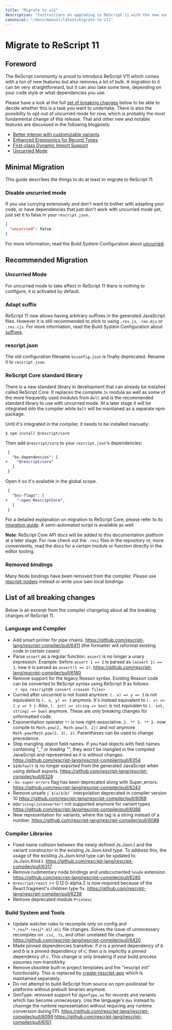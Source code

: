 ```yaml
---
title: "Migrate to v11"
description: "Instructions on upgrading to ReScript 11 with the new uncurried mode"
canonical: "/docs/manual/latest/migrate-to-v11"
---
```


# Migrate to ReScript 11

## Foreword

The ReScript community is proud to introduce ReScript V11 which comes with a ton of new features but also removes a lot of bulk.
A migration to it can be very straightforward, but it can also take some time, depending on your code style or what dependencies you use.

Please have a look at the full [set of breaking changes](#list-of-all-breaking-changes) below to be able to decide whether this is a task you want to undertake. There is also the possibilty to opt-out of uncurried mode for now, which is probably the most fundamental change of this release. That and other new and notable features are discussed in the following blogposts:

- [Better interop with customizable variants](/blog/improving-interop)
- [Enhanced Ergonomics for Record Types](/blog/enhanced-ergonomics-for-record-types)
- [First-class Dynamic Import Support](/blog/first-class-dynamic-import-support)
- [Uncurried Mode](/blog/uncurried-mode)

## Minimal Migration

This guide describes the things to do at least to migrate to ReScript 11.

### Disable uncurried mode

If you use currying extensively and don't want to bother with adapting your code, or have dependencies that just don't work with uncurried mode yet, just set it to false in your `rescript.json`.

```json
{
  "uncurried": false
}
```

For more information, read the Build System Configuration about [uncurried](/docs/manual/latest/build-configuration#uncurried).

## Recommended Migration

### Uncurried Mode

For uncurried mode to take effect in ReScript 11 there is nothing to configure, it is activated by default.

### Adapt suffix

ReScript 11 now allows having arbitrary suffixes in the generated JavaScript files. However it is still recommended to stick to using `.res.js`, `.res.mjs` or `.res.cjs`. For more information, read the Build System Configuration about [suffixes](/docs/manual/latest/build-configuration#suffix).

### rescript.json

The old configuration filename `bsconfig.json` is finally deprecated. Rename it to `rescript.json`.

### ReScript Core standard library

There is a new standard library in development that can already be installed called ReScript Core. It replaces the complete `Js` module as well as some of the more frequently used modules from `Belt` and is the recommended standard library to use with uncurried mode. At a later stage it will be integrated into the compiler while `Belt` will be maintaned as a separate npm package.

Until it's integrated in the compiler, it needs to be installed manually:

```console
$ npm install @rescript/core
```

Then add `@rescript/core` to your `rescript.json`'s dependencies:

```diff
 {
   "bs-dependencies": [
+    "@rescript/core"
   ]
 }
```

Open it so it's available in the global scope.

```diff
 {
   "bsc-flags": [
+    "-open RescriptCore",
   ]
 }
```

For a detailed explanation on migration to ReScript Core, please refer to its [migration guide](https://github.com/rescript-association/rescript-core#migration). A semi-automated script is available as well.

**Note**: ReScript Core API docs will be added to this documentation platform at a later stage. For now check out the `.resi` files in the repository or, more conveniently, read the docs for a certain module or function directly in the editor tooling.

### Removed bindings

Many Node bindings have been removed from the compiler. Please use [rescript-nodejs](https://github.com/TheSpyder/rescript-nodejs) instead or write your own local bindings.

## List of all breaking changes

Below is an excerpt from the compiler changelog about all the breaking changes of ReScript 11.

### Language and Compiler

- Add smart printer for pipe chains. https://github.com/rescript-lang/rescript-compiler/pull/6411 (the formatter will reformat existing code in certain cases)
- Parse `assert` as a regular function. `assert` is no longer a unary expression. Example: before `assert 1 == 2` is parsed as `(assert 1) == 2`, now it is parsed as `assert(1 == 2)`. https://github.com/rescript-lang/rescript-compiler/pull/6180
- Remove support for the legacy Reason syntax. Existing Reason code can be converted to ReScript syntax using ReScript 9 as follows:
  - `npx rescript@9 convert <reason files>`
- Curried after uncurried is not fused anymore: `(. x) => y => 3` is not equivalent to `(. x, y) => 3` anymore. It's instead equivalent to `(. x) => { y => 3 }`.
  Also, `(. int) => string => bool` is not equivalen to `(. int, string) => bool` anymore.
  These are only breaking changes for unformatted code.
- Exponentiation operator `**` is now right-associative. `2. ** 3. ** 2.` now compile to `Math.pow(2, Math.pow(3, 2))` and not anymore `Math.pow(Math.pow(2, 3), 2)`. Parentheses can be used to change precedence.
- Stop mangling object field names. If you had objects with field names containing "\__" or leading "_", they won't be mangled in the compiled JavaScript and represented as it is without changes. https://github.com/rescript-lang/rescript-compiler/pull/6354
- `$$default` is no longer exported from the generated JavaScript when using default exports. https://github.com/rescript-lang/rescript-compiler/pull/6328
- `-bs-super-errors` flag has been deprecated along with Super_errors. https://github.com/rescript-lang/rescript-compiler/pull/6243
- Remove unsafe `` j`$(a)$(b)` `` interpolation deprecated in compiler version 10 https://github.com/rescript-lang/rescript-compiler/pull/6068
- `@deriving(jsConverter)` not supported anymore for variant types https://github.com/rescript-lang/rescript-compiler/pull/6088
- New representation for variants, where the tag is a string instead of a number. https://github.com/rescript-lang/rescript-compiler/pull/6088

### Compiler Libraries

- Fixed name collision between the newly defined Js.Json.t and the variant constructor in the existing Js.Json.kind type. To address this, the usage of the existing Js.Json.kind type can be updated to Js.Json.Kind.t. https://github.com/rescript-lang/rescript-compiler/pull/6317
- Remove rudimentary node bindings and undocumented `%node` extension. https://github.com/rescript-lang/rescript-compiler/pull/6285
- `@rescript/react` >= 0.12.0-alpha.2 is now required because of the React.fragment's children type fix. https://github.com/rescript-lang/rescript-compiler/pull/6238
- Remove deprecated module `Printexc`

### Build System and Tools

- Update watcher rules to recompile only on config and `*.res`/`*.resi`/`*.ml`/`.mli` file changes. Solves the issue of unnecessary recompiles on `.css`, `.ts`, and other unrelated file changes. https://github.com/rescript-lang/rescript-compiler/pull/6420
- Made pinned dependencies transitive: if _a_ is a pinned dependency of _b_ and _b_ is a pinned dependency of _c_, then _a_ is implicitly a pinned dependency of _c_. This change is only breaking if your build process assumes non-transitivity.
- Remove obsolete built-in project templates and the "rescript init" functionality. This is replaced by [create-rescript-app](https://github.com/rescript-lang/create-rescript-app) which is maintained separately.
- Do not attempt to build ReScript from source on npm postinstall for platforms without prebuilt binaries anymore.
- GenType: removed support for `@genType.as` for records and variants which has become unnecessary. Use the language's `@as` instead to channge the runtime representation without requiring any runtime conversion during FFI. https://github.com/rescript-lang/rescript-compiler/pull/6099 https://github.com/rescript-lang/rescript-compiler/pull/6101
